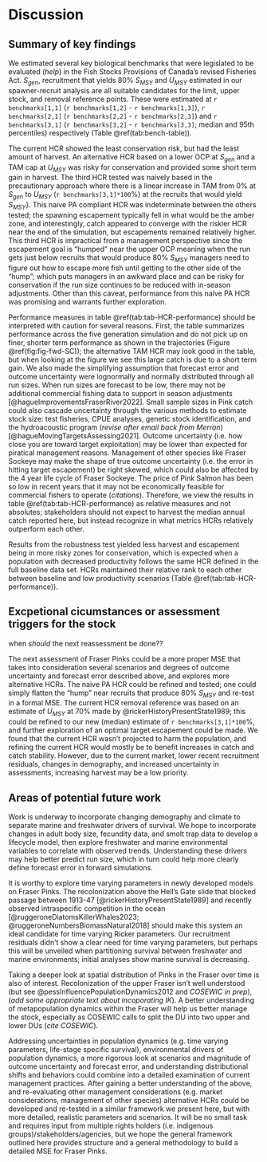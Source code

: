 # Discussion  

## Summary of key findings  

We estimated several key biological benchmarks that were legislated to be evaluated (*help*) in the Fish Stocks Provisions of Canada's revised Fisheries Act. 
$S_{gen}$, recruitment that yields 80% $S_{MSY}$ and $U_{MSY}$ estimated in our spawner-recruit analysis are all suitable candidates for the limit, upper stock, and removal reference points. 
These were estimated at `r benchmarks[1,1]` (`r benchmarks[1,2]` - `r benchmarks[1,3]`), `r benchmarks[2,1]` (`r benchmarks[2,2]` - `r benchmarks[2,3]`) and `r benchmarks[3,1]` (`r benchmarks[3,2]` - `r benchmarks[3,3]`; median and 95th percentiles) respectively (Table \@ref(tab:bench-table)).  

The current HCR showed the least conservation risk, but had the least amount of harvest. 
An alternative HCR based on a lower OCP at $S_{gen}$ and a TAM cap at $U_{MSY}$ was risky for conservation and provided some short term gain in harvest. 
The third HCR tested was naively based in the precautionary approach where there is a linear increase in TAM from 0% at $S_{gen}$ to $U_{MSY}$ (`r benchmarks[3,1]*100`%) at the recruits that would yield $S_{MSY}$}. 
This naive PA compliant HCR was indeterminate between the others tested; the spawning escapement typically fell in what would be the amber zone, and interestingly, catch appeared to converge with the riskier HCR near the end of the simulation, but escapements remained relatively higher. 
This third HCR is impractical from a management perspective since the escapement goal is "humped" near the upper OCP meaning when the run gets just below recruits that would produce 80% $S_{MSY}$ managers need to figure out how to escape more fish until getting to the other side of the "hump"; which puts managers in an awkward place and can be risky for conservation if the run size continues to be reduced with in-season adjustments. 
Other than this caveat, performance from this naive PA HCR was promising and warrants further exploration.  

Performance measures in table \@ref(tab:tab-HCR-performance) should be interpreted with caution for several reasons.
First, the table summarizes performance across the five generation simulation and do not pick up on finer, shorter term performance as shown in the trajectories (Figure \@ref(fig:fig-fwd-SC)); the alternative TAM HCR may look good in the table, but when looking at the figure we see this large catch is due to a short term gain. 
We also made the simplifying assumption that forecast error and outcome uncertainty were lognormally and normally distributed through all run sizes. 
When run sizes are forecast to be low, there may not be additional commercial fishing data to support in season adjustments [@hagueImprovementsFraserRiver2022]. 
Small sample sizes in Pink catch could also cascade uncertainty through the various methods to estimate stock size: test fisheries, CPUE analyses, genetic stock identification, and the hydroacoustic program (*revise after email back from Merran*) [@hagueMovingTargetsAssessing2021]. 
Outcome uncertainty (i.e. how close you are toward target exploitation) may be lower than expected for piratical management reasons. 
Management of other species like Fraser Sockeye may make the shape of true outcome uncertainty (i.e. the error in hitting target escapement) be right skewed, which could also be affected by the 4 year life cycle of Fraser Sockeye. 
The price of Pink Salmon has been so low in recent years that it may not be economically feasible for commercial fishers to operate (*citations*). 
Therefore, we view the results in table \@ref(tab:tab-HCR-performance) as relative measures and not absolutes; stakeholders should not expect to harvest the median annual catch reported here, but instead recognize in what metrics HCRs relatively outperform each other.  

Results from the robustness test yielded less harvest and escapement being in more risky zones for conservation, which is expected when a population with decreased productivity follows the same HCR defined in the full baseline data set. 
HCRs maintained their relative rank to each other between baseline and low productivity scenarios (Table \@ref(tab:tab-HCR-performance)). 


## Excpetional cicumstances or assessment triggers for the stock  

when *should* the next reassessment be done??

The next assessment of Fraser Pinks could be a more proper MSE that takes into consideration several scenarios and degrees of outcome uncertainty and forecast error described above, and explores more alternative HCRs. 
The naive PA HCR could be refined and tested; one could simply flatten the "hump" near recruits that produce 80% $S_{MSY}$ and re-test in a formal MSE. 
The current HCR removal reference was based on an estimate of $U_{MSY}$ at 70% made by @rickerHistoryPresentState1989; this could be refined to our new (median) estimate of `r benchmarks[3,1]*100`%, and further exploration of an optimal target escapement could be made. 
We found that the current HCR wasn't projected to harm the population, and refining the current HCR would mostly be to benefit increases in catch and catch stability. 
However, due to the current market, lower recent recruitment residuals, changes in demography, and increased uncertainty in assessments, increasing harvest may be a low priority. 


## Areas of potential future work  

Work is underway to incorporate changing demography and climate to separate marine and freshwater drivers of survival. 
We hope to incorporate changes in adult body size, fecundity data, and smolt trap data to develop a lifecycle model, then explore freshwater and marine environmental variables to correlate with observed trends. 
Understanding these drivers may help better predict run size, which in turn could help more clearly define forecast error in forward simulations. 

It is worthy to explore time varying parameters in newly developed models on Fraser Pinks. 
The recolonization above the Hell's Gate slide that blocked passage between 1913-47 [@rickerHistoryPresentState1989] and recently observed intraspecific competition in the ocean [@ruggeroneDiatomsKillerWhales2023; @ruggeroneNumbersBiomassNatural2018] should make this system an ideal candidate for time varying Ricker parameters. 
Our recruitment residuals didn't show a clear need for time varying parameters, but perhaps this will be unveiled when partitioning survival between freshwater and marine environments; initial analyses show marine survival is decreasing.  

Taking a deeper look at spatial distribution of Pinks in the Fraser over time is also of interest. 
Recolonization of the upper Fraser isn't well understood (but see @pessInfluencePopulationDynamics2012 and *COSEWIC in prep*), (*add some appropriate text about incoporating IK*). 
A better understanding of metapopulation dynamics within the Fraser will help us better manage the stock, especially as COSEWIC calls to split the DU into two upper and lower DUs (*cite COSEWIC*). 

Addressing uncertainties in population dynamics (e.g. time varying parameters, life-stage specific survival), environmental drivers of population dynamics, a more rigorous look at scenarios and magnitude of outcome uncertainty and forecast error, and understanding distributional shifts and behaviors could combine into a detailed examination of current management practices. 
After gaining a better understanding of the above, and re-evaluating other management considerations (e.g. market considerations, management of other species) alternative HCRs could be developed and re-tested in a similar framework we present here, but with more detailed, realistic parameters and scenarios. 
It will be no small task and requires input from multiple rights holders (i.e. indigenous groups)/stakeholders/agencies, but we hope the general framework outlined here provides structure and a general methodology to build a detailed MSE for Fraser Pinks.  
